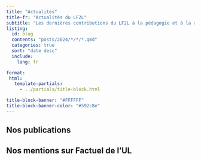 ```yaml
---
title: "Actualités"
title-fr: "Actualités du LF2L"
subtitle: "Les dernières contributions du LF2L à la pédagogie et à la recherche"
listing:
  id: blog
  contents: "posts/2024/*/*/*.qmd"
  categories: true
  sort: "date desc"
  include:
    lang: fr

format:
 html:    
   template-partials: 
     - ../partials/title-block.html  

title-block-banner: "#FFFFFF"
title-block-banner-color: "#592c8e"
---
```


## Nos publications

:::{#blog}
:::


## Nos mentions sur Factuel de l'UL

<div class='sk-ww-rss-feed' data-embed-id='25407935'></div><script src='https://widgets.sociablekit.com/rss-feed/widget.js' async defer></script>